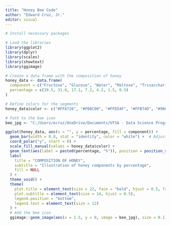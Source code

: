 ```yaml
---
title: "Honey Bee Code"
author: "Edward Cruz, Jr."
editor: visual
---
```


```r
# Install necessary packages

# Load the libraries
library(ggplot2)
library(dplyr)
library(scales)
library(showtext)
library(ggimage)
```

```r
# Create a data frame with the composition of honey
honey_data <- data.frame(
  component = c("Fructose", "Glucose", "Water", "Maltose", "Trisaccharides, Carbohydrates", "Sucrose", "Minerals, Vitamins, Enzymes"),
  percentage = c(38.5, 31.0, 17.1, 7.2, 4.2, 1.5, 0.5)
)

# Define colors for the segments
honey_data$color <- c("#FFA726", "#FB8C00", "#FFD54F", "#FFB74D", "#90CAF9", "#F06292", "#BA68C8")

# Path to the bee icon
bee_jpg <- "C:/Users/ecruz/OneDrive/Documents/UTSA - Data Science Program/Semester Classes/DA-6833-02T-202430 Practicum II/bee_2.jpg" # Update with your bee icon path

```

```r
ggplot(honey_data, aes(x = "", y = percentage, fill = component)) +
  geom_bar(width = 0.8, stat = "identity", color = "white") +  # Adjust width here
  coord_polar("y", start = 0) +
  scale_fill_manual(values = honey_data$color) +
  geom_text(aes(label = paste0(percentage, "%")), position = position_stack(vjust = 0.6), size = 3, color = "black") +
  labs(
    title = "COMPOSITION OF HONEY",
    subtitle = "Illustration of honey components by percentage",
    fill = NULL
  ) +
  theme_void() +
  theme(
    plot.title = element_text(size = 22, face = "bold", hjust = 0.5, family = "lobster"),
    plot.subtitle = element_text(size = 14, hjust = 0.5),
    legend.position = "bottom",
    legend.text = element_text(size = 12)
  ) +
  # Add the bee icon
  ggimage::geom_image(aes(x = 1.5, y = 0, image = bee_jpg), size = 0.1)  # Adjust x and y to position the bee outside the pie chart
```





